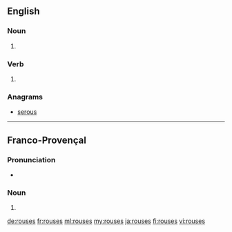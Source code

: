 ==English==

===Noun===
{{head|en|plural}}

# {{plural of|rouse|lang=en}}

===Verb===
{{head|en}}

# {{en-third-person singular of|rouse}}

===Anagrams===
* [[serous#English|serous]]

----

==Franco-Provençal==

===Pronunciation===
* {{IPA|/ˈruzɛ/|lang=frp}}

===Noun===
{{head|frp|plural}}

# {{plural of|rousa|lang=frp}}

[[de:rouses]]
[[fr:rouses]]
[[ml:rouses]]
[[my:rouses]]
[[ja:rouses]]
[[fi:rouses]]
[[vi:rouses]]
